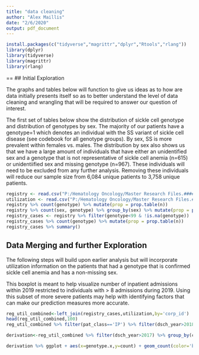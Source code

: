 ```yaml
---
title: "data cleaning"
author: "Alex Maillis"
date: "2/6/2020"
output: pdf_document
---
```


```r
install.packages(c("tidyverse","magrittr","dplyr","Rtools","rlang"))
library(dplyr)
library(tidyverse)
library(magrittr)
library(rlang)

```
==
## Initial Exploration 

The graphs and tables below will function to give us ideas as to how are data initially presents itself so as to better understand the level of data cleaning and wrangling that will be required to answer our question of interest.

The first set of tables below show the distribution of sickle cell genotype and distribution of genotypes by sex. The majority of our patients have a genotype=1 which denotes an individual with the SS variant of sickle cell disease (see codebook for all genotype groups). By sex, SS is more prevalent within females vs. males. The distribution by sex also shows us that we have a large amount of individuals that have either an unidentified sex and a genotype that is not representative of sickle cell anemia (n=615) or unidentiified sex and missing genotype (n=967). These individuals will need to be excluded from any further analysis. Removing these individuals will reduce our sample size from 6,084 unique patients to 3,758 unique patients. 

```r
registry <- read.csv("P:/Hematology Oncology/Master Research Files.####/Katz SCD Program/Alex M/New Redcap projects cleaned data/registry_cleaned.csv")
utilization <- read.csv("P:/Hematology Oncology/Master Research Files.####/Katz SCD Program/Alex M/New Redcap projects cleaned data/utilization_cleaned.csv")
registry %>% count(genotype) %>% mutate(prop = prop.table(n))
registry %>% count(sex, genotype) %>% group_by(sex) %>% mutate(prop = prop.table(n))
registry_cases <- registry %>% filter(genotype<99 & !is.na(genotype))
registry_cases %>% count(genotype) %>% mutate(prop = prop.table(n))
registry_cases %>% summary()
```

## Data Merging and further Exploration

The following steps will build upon earlier analysis but will incorporate utilization information on the patients that had a genotype that is confirmed sickle cell anemia and has a non-missing sex. 

This boxplot is meant to help visualize number of inpatient admissions within 2019 restricted to individuals with > 8 admissions during 2019. Using this subset of more severe patients may help with identifying factors that can make our prediction measures more accurate.

```r
reg_util_combined<-left_join(registry_cases,utilization,by='corp_id')
head(reg_util_combined,100)
reg_util_combined %>% filter(pat_class=='IP') %>% filter(dsch_year>2018) %>% group_by(corp_id) %>% mutate(count=n()) %>% filter(count>8) %>% select(corp_id,genotype.x,primary_campus,readmissions,dsch_dx,dsch_year,count) %>% ggplot + aes(x=corp_id,y=count) + geom_boxplot() +labs(x="Corporate ID",y="# of 2019 Admissions") + theme(axis.text.x = element_text(angle=45,hjust=1))

derivation<-reg_util_combined %>% filter(dsch_year>2017) %>% group_by(corp_id) %>% mutate(count=n()) %>% select(corp_id,genotype.x,primary_campus,pat_class,adm_date,dsch_date,los_days,readmissions,dsch_dx,dsch_year,count)

derivation %>% ggplot + aes(x=genotype.x,y=count) + geom_count(color='blue') + facet_wrap(vars(dsch_dx)) + labs(x="SCA Genotype",y="Admissions",title = "Admission to Inpatient Services by Sickle Cell Genotype,Stratified by Discharge Diagnosis, 2018-2019") + theme_classic()

```

